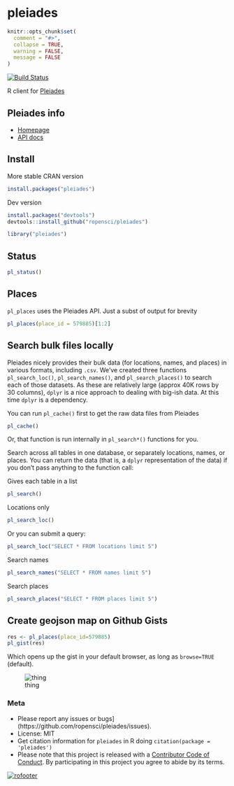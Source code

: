 pleiades
========

```r
knitr::opts_chunk$set(
  comment = "#>",
  collapse = TRUE,
  warning = FALSE, 
  message = FALSE
)
```

[![Build Status](https://travis-ci.org/ropensci/pleiades.svg?branch=master)](https://travis-ci.org/ropensci/pleiades)

R client for [Pleiades](https://pleiades.stoa.org/home)

## Pleiades info

+ [Homepage](https://pleiades.stoa.org/home)
+ [API docs](http://api.pleiades.stoa.org/)

## Install

More stable CRAN version

```r
install.packages("pleiades")
```

Dev version

```r
install.packages("devtools")
devtools::install_github("ropensci/pleiades")
```

```r
library("pleiades")
```

## Status

```r
pl_status()
```

## Places

`pl_places` uses the Pleiades API. Just a subst of output for brevity

```r
pl_places(place_id = 579885)[1:2]
```

## Search bulk files locally

Pleiades nicely provides their bulk data (for locations, names, and places) in various formats, including `.csv`. We've created three functions `pl_search_loc()`, `pl_search_names()`, and `pl_search_places()` to search each of those datasets. As these are relatively large (approx 40K rows by 30 columns), `dplyr` is a nice approach to dealing with big-ish data. At this time `dplyr` is a dependency. 

You can run `pl_cache()` first to get the raw data files from Pleiades

```r
pl_cache()
```

Or, that function is run internally in `pl_search*()` functions for you.

Search across all tables in one database, or separately locations, names, or places. You can return the data (that is, a `dplyr` representation of the data) if you don't pass anything to the function call:

Gives each table in a list

```r
pl_search()
```

Locations only

```r
pl_search_loc()
```

Or you can submit a query:

```r
pl_search_loc("SELECT * FROM locations limit 5")
```

Search names

```r
pl_search_names("SELECT * FROM names limit 5")
```

Search places

```r
pl_search_places("SELECT * FROM places limit 5")
```

## Create geojson map on Github Gists

```r
res <- pl_places(place_id=579885)
pl_gist(res)
```

Which opens up the gist in your default browser, as long as `browse=TRUE` (default).

![thing](http://f.cl.ly/items/251s021t0c020u0K3942/Screen%20Shot%202014-07-31%20at%2010.34.02%20AM.png)

### Meta

* Please report any issues or bugs](https://github.com/ropensci/pleiades/issues).
* License: MIT
* Get citation information for `pleiades` in R doing `citation(package = 'pleiades')`
* Please note that this project is released with a [Contributor Code of Conduct](CONDUCT.md). By participating in this project you agree to abide by its terms.

[![rofooter](https://ropensci.org/public_images/github_footer.png)](https://ropensci.org)

